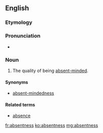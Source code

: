 ==English==

===Etymology===
{{suffix|absent|ness}}

===Pronunciation===
* {{a|US}} {{IPA|/ˈæb.sn̩t.nəs/}}

===Noun===
{{en-noun|-}}
# The quality of being [[absent-minded]].

====Synonyms====
* [[absent-mindedness]]

====Related terms====
* [[absence]]

[[fr:absentness]]
[[ko:absentness]]
[[mg:absentness]]